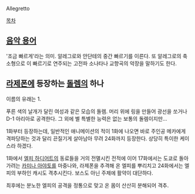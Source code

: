 Allegretto

[[목차]]
== [[음악 용어]] ==
'조금 빠르게'라는 의미. 알레그로와 안단테의 중간 빠르기를 이른다. 또 알레그로의 축소형으로 이 빠르기로 연주되는 고전파 소나타나 교향곡의 악장을 말하기도 한다.
== [[라제폰]]에 등장하는 [[돌렘]]의 하나 ==
이름의 유래는 1.

푸른 색의 날개가 달린 여성과 같은 모습의 돌렘. 머리 위에 링을 만들어 광선을 쏘거나 D-1 아리아로 공격한다. 그 외에 별 특별한 능력은 없는 보통의 돌렘이지만...

1화부터 등장하는데, 일반적인 애니메이션의 적이 1화에 나오면 바로 주인공 메카에게 격파당하는 것과 달리 끈질기게 살아남아 무려 24화까지 등장한다. 상당히 특이한 케이스라 하겠다.

1화에서 [[엘피 하디어트]]의 동료들을 거의 전멸시킨 전적에 이어 17화에서는 도쿄로 돌아가려는 [[카미나 아야토]]를 마중나와, 라제폰을 추격해 온 엘피를 뿌리치고 24화에서는 엘피의 부하인 캐시도 격추시킨다. 보스도 아닌 주제에 활약이 대단하다.

최후에는 분노한 엘피의 공격을 정통으로 맞고 온 몸이 산산히 분해되어 격추.
